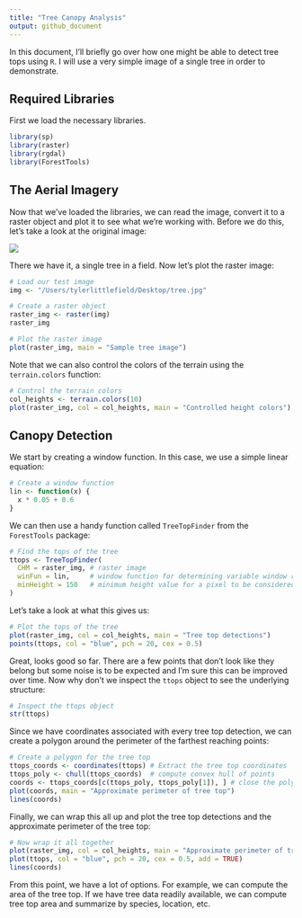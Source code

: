 ```yaml
---
title: "Tree Canopy Analysis"
output: github_document
---
```


In this document, I'll briefly go over how one might be able to detect tree tops using `R`. I will use a very simple image of a single tree in order to demonstrate.

## Required Libraries

First we load the necessary libraries.

```r
library(sp)
library(raster)
library(rgdal)
library(ForestTools)
```

## The Aerial Imagery

Now that we've loaded the libraries, we can read the image, convert it to a raster object and plot it to see what we're working with. Before we do this, let's take a look at the original image:

![](https://raw.githubusercontent.com/tyluRp/tylurp/master/canopy_analysis/canopy_analysis_files/figure-markdown_github/tree.jpg)

There we have it, a single tree in a field. Now let's plot the raster image:

```r
# Load our test image
img <- "/Users/tylerlittlefield/Desktop/tree.jpg"

# Create a raster object
raster_img <- raster(img)
raster_img

# Plot the raster image
plot(raster_img, main = "Sample tree image") 
```

Note that we can also control the colors of the terrain using the `terrain.colors` function:

```r
# Control the terrain colors
col_heights <- terrain.colors(10)
plot(raster_img, col = col_heights, main = "Controlled height colors")
```

## Canopy Detection

We start by creating a window function. In this case, we use a simple linear equation:

```r
# Create a window function
lin <- function(x) {
  x * 0.05 + 0.6
}
```

We can then use a handy function called `TreeTopFinder` from the `ForestTools` package:

```r
# Find the tops of the tree
ttops <- TreeTopFinder(
  CHM = raster_img, # raster image
  winFun = lin,     # window function for determining variable window radius
  minHeight = 150   # minimum height value for a pixel to be considered
)
```

Let's take a look at what this gives us:

```r
# Plot the tops of the tree
plot(raster_img, col = col_heights, main = "Tree top detections")
points(ttops, col = "blue", pch = 20, cex = 0.5)
```

Great, looks good so far. There are a few points that don't look like they belong but some noise is to be expected and I'm sure this can be improved over time. Now why don't we inspect the `ttops` object to see the underlying structure:

```r
# Inspect the ttops object
str(ttops)
```

Since we have coordinates associated with every tree top detection, we can create a polygon around the perimeter of the farthest reaching points:

```r
# Create a polygon for the tree top
ttops_coords <- coordinates(ttops) # Extract the tree top coordinates
ttops_poly <- chull(ttops_coords)  # compute convex hull of points
coords <- ttops_coords[c(ttops_poly, ttops_poly[1]), ] # close the polygon
plot(coords, main = "Approximate perimeter of tree top")
lines(coords)
```

Finally, we can wrap this all up and plot the tree top detections and the approximate perimeter of the tree top:

```r
# Now wrap it all together
plot(raster_img, col = col_heights, main = "Approximate perimeter of tree top")
plot(ttops, col = "blue", pch = 20, cex = 0.5, add = TRUE)
lines(coords)
```

From this point, we have a lot of options. For example, we can compute the area of the tree top. If we have tree data readily available, we can compute tree top area and summarize by species, location, etc.

